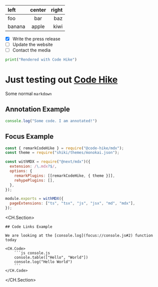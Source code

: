 
| left   | center | right |
| :----- | :----: | ----: |
| foo    |  bar   |   baz |
| banana | apple  |  kiwi |

- [x] Write the press release
- [ ] Update the website
- [ ] Contact the media

```python hello.py
print("Rendered with Code Hike")
```
# Just testing out [Code Hike](https://codehike.org/)

Some normal `markdown`

## Annotation Example
```js index.js box=1[25:39]
console.log("Some code. I am annotated!")
```

## Focus Example
```js next.config.js focus=1:2,7
const { remarkCodeHike } = require("@code-hike/mdx");
const theme = require("shiki/themes/monokai.json");

const withMDX = require("@next/mdx")({
  extension: /\.mdx?$/,
  options: {
    remarkPlugins: [[remarkCodeHike, { theme }]],
    rehypePlugins: [],
  },
});

module.exports = withMDX({
  pageExtensions: ["ts", "tsx", "js", "jsx", "md", "mdx"],
});
```

<CH.Section>

    ## Code Links Example

    We are looking at the [console.log](focus://console.js#2) function today

    <CH.Code>
        ```js console.js
        console.table(["Hello", "World"])
        console.log("Hello World")
        ```
    </CH.Code>

</CH.Section>
